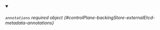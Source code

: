 
<details className="config-field" data-expandable="false" open>
<summary>

###### `annotations` <span className="config-field-required" data-required="false">required</span> <span className="config-field-type">object</span> <span className="config-field-default"></span> <span className="config-field-enum"></span> {#controlPlane-backingStore-externalEtcd-metadata-annotations}



</summary>



</details>
